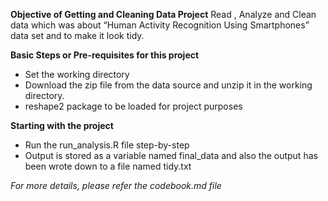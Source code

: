**Objective of Getting and Cleaning Data Project**
Read , Analyze and Clean data which was about  "Human Activity Recognition Using Smartphones" data set and to make it look tidy.

**Basic Steps or Pre-requisites for this project**

* Set the working directory
* Download the zip file from the data source and unzip it in the working directory.
* reshape2 package to be loaded for project purposes

**Starting with the project**

* Run the run_analysis.R file step-by-step
* Output is stored as a variable named final_data and also the output has been wrote down to a file named tidy.txt

*For more details, please refer the codebook.md file*